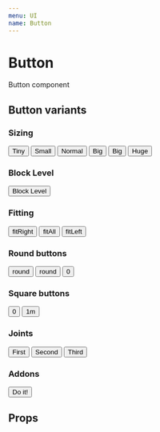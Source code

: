 ```yaml
---
menu: UI
name: Button
---
```



# Button

Button component

## Button variants

### Sizing

<Playground>
  <div style={{ alignItems: 'center', display: 'flex', justifyContent: 'space-between' }}>
    <Button bgColor="color1" tiny>
      Tiny
    </Button>
    <Button bgColor="color7" small>
      Small
    </Button>
    <Button bgColor="color2">Normal</Button>
    <Button bgColor="color12" big>
      Big
    </Button>
    <Button bgColor="color12" big busy>
      Big
    </Button>
    <Button bgColor="color15" huge paddingX={32}>
      Huge
    </Button>
  </div>
</Playground>

### Block Level

<Playground>
  <Button bgColor="primary" blockLevel>
    Block Level
  </Button>
</Playground>

### Fitting

<Playground>
  <div style={{ alignItems: 'center', display: 'flex', justifyContent: 'space-between' }}>
    <Button bgColor="color1" fitRight>
      fitRight
    </Button>
    <Button bgColor="color7" fitAll>
      fitAll
    </Button>
    <Button bgColor="color2" fitLeft>
      fitLeft
    </Button>
  </div>
</Playground>

### Round buttons

<Playground>
  <Paper
    color="text"
    css={{ alignItems: 'center', display: 'flex', justifyContent: 'space-between', padding: 8 }}
  >
    <Button bgColor="color1" round>
      round
    </Button>
    <Button bgColor="primary" rize={1} round busy size={56}>
      round
    </Button>
    <Button color="secondary" round size={72} outline={2}>
      <Wallet />
      <span>0</span>
    </Button>
  </Paper>
</Playground>

### Square buttons

<Playground>
  <Paper
    bgColor="text"
    color="color2"
    css={{
      alignItems: 'center',
      display: 'flex',
      justifyContent: 'space-between',
      padding: 16,
    }}
  >
    <Button size={72} transparent outline={2}>
      <Wallet />
      <span>0</span>
    </Button>
    <Button color="warning" size={72} outline={2}>
      <Wallet />
      <span>1m</span>
    </Button>
  </Paper>
</Playground>

### Joints

<Playground>
  <Button bgColor="primary" rounded hardRight>
    First
  </Button>
  <Button bgColor="primary" hard>
    Second
  </Button>
  <Button bgColor="primary" rounded hardLeft>
    Third
  </Button>
</Playground>

### Addons

<Playground>
  <Button bgColor="secondary1" color="color1" fitAll uppercase href="//nike.com" target="_blank">
    <Addon>
      <Wallet />
    </Addon>
    <Addon>Do it!</Addon>
    <Addon>
      <Trash />
    </Addon>
  </Button>
</Playground>

## Props

<Props of={Button} />
